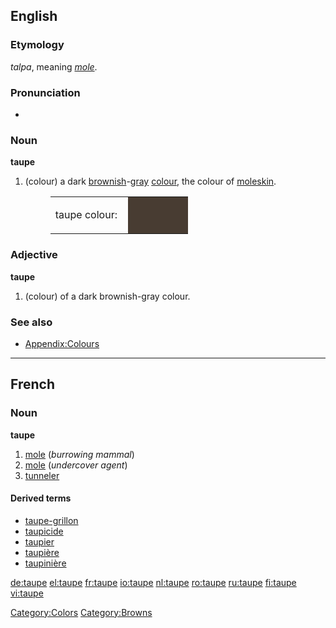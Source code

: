 ==English==

===Etymology===
{{L.}} ''talpa'',  meaning ''[[mole]]''.

===Pronunciation===
*{{audio|en-us-taupe.ogg|Audio (US)}}

===Noun===
'''taupe'''
#(colour) a dark [[brown]]ish-[[gray]] [[color|colour]], the colour of [[moleskin]].
#:<table><tr><td>taupe colour: &nbsp;</td><td bgcolor="#483C32" width="80">&nbsp; </td></tr></table>

===Adjective===
'''taupe'''
#(colour) of a dark brownish-gray colour.

===See also===
*[[Appendix:Colours]]

[[Category:Colors]]
[[Category:Browns]]

----

==French==

===Noun===
'''taupe'''
# [[mole]] (''burrowing mammal'')
# [[mole]] (''undercover agent'')
# [[tunneler]]

====Derived terms====
* [[taupe-grillon]]
* [[taupicide]]
* [[taupier]]
* [[taupière]]
* [[taupinière]]

[[de:taupe]]
[[el:taupe]]
[[fr:taupe]]
[[io:taupe]]
[[nl:taupe]]
[[ro:taupe]]
[[ru:taupe]]
[[fi:taupe]]
[[vi:taupe]]